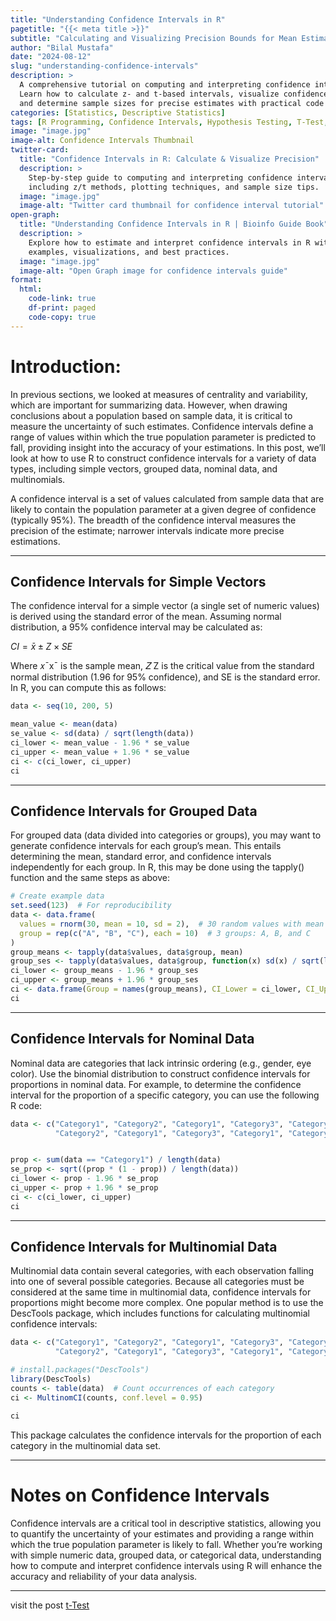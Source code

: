 ```yaml
---
title: "Understanding Confidence Intervals in R"
pagetitle: "{{< meta title >}}"
subtitle: "Calculating and Visualizing Precision Bounds for Mean Estimates"
author: "Bilal Mustafa"   
date: "2024-08-12"    
slug: "understanding-confidence-intervals"
description: >
  A comprehensive tutorial on computing and interpreting confidence intervals in R.
  Learn how to calculate z‐ and t‐based intervals, visualize confidence bounds,
  and determine sample sizes for precise estimates with practical code examples.
categories: [Statistics, Descriptive Statistics]
tags: [R Programming, Confidence Intervals, Hypothesis Testing, T-Test, Data Visualization, Precision Estimation, Quantitative Analysis, Beginners Guide]   
image: "image.jpg"
image-alt: Confidence Intervals Thumbnail
twitter-card:
  title: "Confidence Intervals in R: Calculate & Visualize Precision"
  description: >
    Step-by-step guide to computing and interpreting confidence intervals in R,
    including z/t methods, plotting techniques, and sample size tips.
  image: "image.jpg"
  image-alt: "Twitter card thumbnail for confidence interval tutorial"
open-graph:
  title: "Understanding Confidence Intervals in R | Bioinfo Guide Book"
  description: >
    Explore how to estimate and interpret confidence intervals in R with practical
    examples, visualizations, and best practices.
  image: "image.jpg"
  image-alt: "Open Graph image for confidence intervals guide"
format:
  html:
    code-link: true
    df-print: paged
    code-copy: true
---
```


# Introduction:

In previous sections, we looked at measures of centrality and variability, which are important for summarizing data.
However, when drawing conclusions about a population based on sample data, it is critical to measure the uncertainty of such estimates.
Confidence intervals define a range of values within which the true population parameter is predicted to fall, providing insight into the accuracy of your estimations.
In this post, we'll look at how to use R to construct confidence intervals for a variety of data types, including simple vectors, grouped data, nominal data, and multinomials.

A confidence interval is a set of values calculated from sample data that are likely to contain the population parameter at a given degree of confidence (typically 95%).
The breadth of the confidence interval measures the precision of the estimate; narrower intervals indicate more precise estimations.

------------------------------------------------------------------------

## Confidence Intervals for Simple Vectors

The confidence interval for a simple vector (a single set of numeric values) is derived using the standard error of the mean.
Assuming normal distribution, a 95% confidence interval may be calculated as:

$CI = \bar{x} \pm Z \times SE$

Where 𝑥ˉxˉ is the sample mean, 𝑍 Z is the critical value from the standard normal distribution (1.96 for 95% confidence), and SE is the standard error.
In R, you can compute this as follows:

```r
data <- seq(10, 200, 5)

mean_value <- mean(data)
se_value <- sd(data) / sqrt(length(data))
ci_lower <- mean_value - 1.96 * se_value
ci_upper <- mean_value + 1.96 * se_value
ci <- c(ci_lower, ci_upper)
ci
```

------------------------------------------------------------------------

## Confidence Intervals for Grouped Data

For grouped data (data divided into categories or groups), you may want to generate confidence intervals for each group's mean.
This entails determining the mean, standard error, and confidence intervals independently for each group.
In R, this may be done using the tapply() function and the same steps as above:

```r
# Create example data
set.seed(123)  # For reproducibility
data <- data.frame(
  values = rnorm(30, mean = 10, sd = 2),  # 30 random values with mean 10 and sd 2
  group = rep(c("A", "B", "C"), each = 10)  # 3 groups: A, B, and C
)
group_means <- tapply(data$values, data$group, mean)
group_ses <- tapply(data$values, data$group, function(x) sd(x) / sqrt(length(x)))
ci_lower <- group_means - 1.96 * group_ses
ci_upper <- group_means + 1.96 * group_ses
ci <- data.frame(Group = names(group_means), CI_Lower = ci_lower, CI_Upper = ci_upper)
ci

```

------------------------------------------------------------------------

## Confidence Intervals for Nominal Data

Nominal data are categories that lack intrinsic ordering (e.g., gender, eye color).
Use the binomial distribution to construct confidence intervals for proportions in nominal data.
For example, to determine the confidence interval for the proportion of a specific category, you can use the following R code:

```r
data <- c("Category1", "Category2", "Category1", "Category3", "Category1", 
          "Category2", "Category1", "Category3", "Category1", "Category2")


prop <- sum(data == "Category1") / length(data)
se_prop <- sqrt((prop * (1 - prop)) / length(data))
ci_lower <- prop - 1.96 * se_prop
ci_upper <- prop + 1.96 * se_prop
ci <- c(ci_lower, ci_upper)
ci
```

------------------------------------------------------------------------

## Confidence Intervals for Multinomial Data

Multinomial data contain several categories, with each observation falling into one of several possible categories.
Because all categories must be considered at the same time in multinomial data, confidence intervals for proportions might become more complex.
One popular method is to use the DescTools package, which includes functions for calculating multinomial confidence intervals:

```r
data <- c("Category1", "Category2", "Category1", "Category3", "Category1", 
          "Category2", "Category1", "Category3", "Category1", "Category2")

# install.packages("DescTools")
library(DescTools)
counts <- table(data)  # Count occurrences of each category
ci <- MultinomCI(counts, conf.level = 0.95)

ci

```

This package calculates the confidence intervals for the proportion of each category in the multinomial data set.

------------------------------------------------------------------------

# Notes on Confidence Intervals

Confidence intervals are a critical tool in descriptive statistics, allowing you to quantify the uncertainty of your estimates and providing a range within which the true population parameter is likely to fall.
Whether you're working with simple numeric data, grouped data, or categorical data, understanding how to compute and interpret confidence intervals using R will enhance the accuracy and reliability of your data analysis.

------------------------------------------------------------------------

visit the post [t-Test](../../posts/t_test_r/t_test.html)

